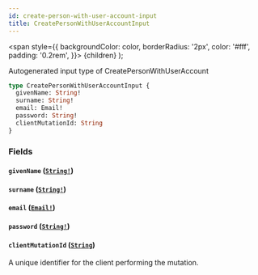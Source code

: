 ```yaml
---
id: create-person-with-user-account-input
title: CreatePersonWithUserAccountInput
---
```


<span
style={{
      backgroundColor: color,
      borderRadius: '2px',
      color: '#fff',
      padding: '0.2rem',
    }}>
{children}
</span>
);

Autogenerated input type of CreatePersonWithUserAccount

```graphql
type CreatePersonWithUserAccountInput {
  givenName: String!
  surname: String!
  email: Email!
  password: String!
  clientMutationId: String
}
```

### Fields

#### `givenName` ([`String!`](/docs/api/scalars/string))

#### `surname` ([`String!`](/docs/api/scalars/string))

#### `email` ([`Email!`](/docs/api/scalars/email))

#### `password` ([`String!`](/docs/api/scalars/string))

#### `clientMutationId` ([`String`](/docs/api/scalars/string))

A unique identifier for the client performing the mutation.
